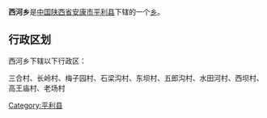 {{expand|time=2017-05-25}}
{{中国乡级行政区
|行政区全称 = 西河乡
|景观照片文件名 = 
|景观照片描述 = 
|汉语拼音 =
|其他语言 = 
|其他语言名称 = 
|位置图文件名 = 
|位置图描述 = 
|自定义图片=
|上级行政区 = [[陕西省|陕西省]][[安康市|安康市]][[平利县|平利县]]
|行政区类别 = [[乡级行政区|乡]]
|行政区划代码 = 
|行政区划 = 
|村委会 = 
|居委会 = 
|建置时间 = 
|领导职位 = 
|领导名称 = 
|政府驻地 = 
|毗邻 = 
|地理坐标 = 
|总面积 = 
|总人口 = 
|户籍人口 = 
|户籍人口年份 = 
|常住人口 = 
|常住人口年份 = 
|人口密度 = 
|GDP = 
|邮政编码 = 
|电话区号 = 
|官方网站 = 
|网站名称 = 
}}
'''西河乡'''是[[中华人民共和国|中国]][[陕西省|陕西省]][[安康市|安康市]][[平利县|平利县]]下辖的一个[[乡级行政区|乡]]。

== 行政区划 ==
西河乡下辖以下行政区：

三合村、长岭村、梅子园村、石梁沟村、东坝村、五郎沟村、水田河村、西坝村、高王庙村、老场村

{{陕西小作品}}
{{平利县行政区划}}

[[Category:平利县|Category:平利县]]